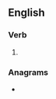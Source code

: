 ==English==

===Verb===
{{head|en|verb form}}

# {{en-past of|patronise}}

===Anagrams===
* {{anagrams|en|predations|teraponids}}